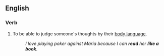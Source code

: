 ==English==

===Verb===
{{infl|en|verb|head=to [[read]] (someone) [[like]] [[a]] [[book]]}}

# {{simile}} To be able to judge someone's thoughts by their [[body language]].
#: ''I love playing poker against Maria because I can '''read''' her '''like a book'''.''
